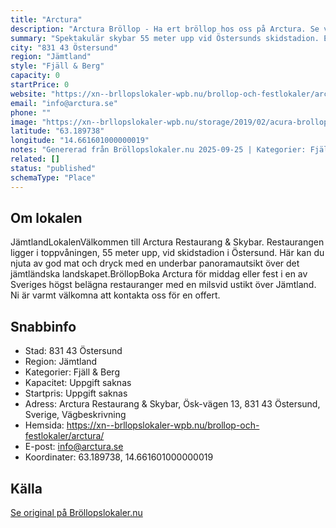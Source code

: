 ```yaml
---
title: "Arctura"
description: "Arctura Bröllop - Ha ert bröllop hos oss på Arctura. Se vår fina Bröllopslokal. Skicka gärna en förfrågan så hjälper vi Er!"
summary: "Spektakulär skybar 55 meter upp vid Östersunds skidstadion. En av Sveriges högst belägna restauranger med milsvid panoramautsikt över Jämtland."
city: "831 43 Östersund"
region: "Jämtland"
style: "Fjäll & Berg"
capacity: 0
startPrice: 0
website: "https://xn--brllopslokaler-wpb.nu/brollop-och-festlokaler/arctura/"
email: "info@arctura.se"
phone: ""
image: "https://xn--brllopslokaler-wpb.nu/storage/2019/02/acura-brollop-_Custom_.webp"
latitude: "63.189738"
longitude: "14.661601000000019"
notes: "Genererad från Bröllopslokaler.nu 2025-09-25 | Kategorier: Fjäll & Berg"
related: []
status: "published"
schemaType: "Place"
---
```


## Om lokalen

JämtlandLokalenVälkommen till Arctura Restaurang & Skybar. Restaurangen ligger i toppvåningen, 55 meter upp, vid skidstadion i Östersund. Här kan du njuta av god mat och dryck med en underbar panoramautsikt över det jämtländska landskapet.BröllopBoka Arctura för middag eller fest i en av Sveriges högst belägna restauranger med en milsvid ustikt över Jämtland. Ni är varmt välkomna att kontakta oss för en offert.

## Snabbinfo

- Stad: 831 43 Östersund
- Region: Jämtland
- Kategorier: Fjäll & Berg
- Kapacitet: Uppgift saknas
- Startpris: Uppgift saknas
- Adress: Arctura Restaurang & Skybar, Ösk-vägen 13, 831 43 Östersund, Sverige, Vägbeskrivning
- Hemsida: https://xn--brllopslokaler-wpb.nu/brollop-och-festlokaler/arctura/
- E-post: info@arctura.se
- Koordinater: 63.189738, 14.661601000000019

## Källa

[Se original på Bröllopslokaler.nu](https://xn--brllopslokaler-wpb.nu/brollop-och-festlokaler/arctura/)
